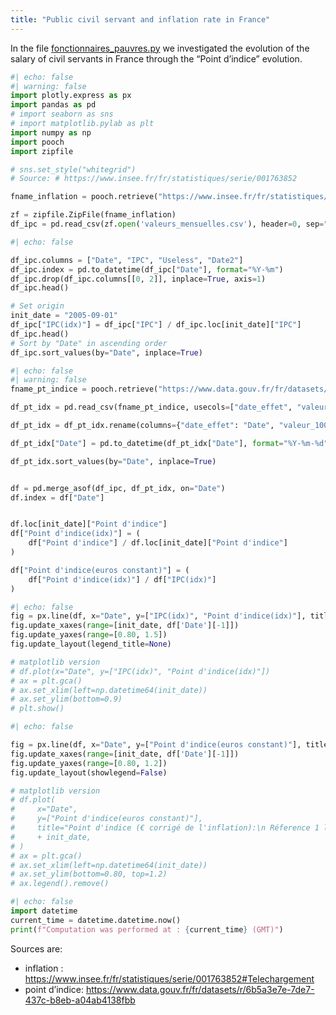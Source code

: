 ```yaml
---
title: "Public civil servant and inflation rate in France"
---
```


In the file [fonctionnaires_pauvres.py](fonctionnaires_pauvres.py) we investigated the evolution of the salary of civil servants in France through the "Point d'indice" evolution.


```python
#| echo: false
#| warning: false
import plotly.express as px
import pandas as pd
# import seaborn as sns
# import matplotlib.pylab as plt
import numpy as np
import pooch
import zipfile

# sns.set_style("whitegrid")
# Source: # https://www.insee.fr/fr/statistiques/serie/001763852

fname_inflation = pooch.retrieve("https://www.insee.fr/fr/statistiques/serie/telecharger/csv/001763852?ordre=antechronologique&transposition=donneescolonne&periodeDebut=1&anneeDebut=1990&periodeFin=6&anneeFin=2023&revision=sansrevisions", known_hash=None)

zf = zipfile.ZipFile(fname_inflation) 
df_ipc = pd.read_csv(zf.open('valeurs_mensuelles.csv'), header=0, sep=";",skiprows=4)
```

```python
#| echo: false

df_ipc.columns = ["Date", "IPC", "Useless", "Date2"]
df_ipc.index = pd.to_datetime(df_ipc["Date"], format="%Y-%m")
df_ipc.drop(df_ipc.columns[[0, 2]], inplace=True, axis=1)
df_ipc.head()

# Set origin
init_date = "2005-09-01"
df_ipc["IPC(idx)"] = df_ipc["IPC"] / df_ipc.loc[init_date]["IPC"]
df_ipc.head()
# Sort by "Date" in ascending order
df_ipc.sort_values(by="Date", inplace=True)
```

```python
#| echo: false
#| warning: false
fname_pt_indice = pooch.retrieve("https://www.data.gouv.fr/fr/datasets/r/6b5a3e7e-7de7-437c-b8eb-a04ab4138fbb", known_hash=None)

df_pt_idx = pd.read_csv(fname_pt_indice, usecols=["date_effet", "valeur_100_points_euros"])

df_pt_idx = df_pt_idx.rename(columns={"date_effet": "Date", "valeur_100_points_euros": "Point d'indice"})

df_pt_idx["Date"] = pd.to_datetime(df_pt_idx["Date"], format="%Y-%m-%d")

df_pt_idx.sort_values(by="Date", inplace=True)


df = pd.merge_asof(df_ipc, df_pt_idx, on="Date")
df.index = df["Date"]


df.loc[init_date]["Point d'indice"]
df["Point d'indice(idx)"] = (
    df["Point d'indice"] / df.loc[init_date]["Point d'indice"]
)

df["Point d'indice(euros constant)"] = (
    df["Point d'indice(idx)"] / df["IPC(idx)"]
)
```


```python
#| echo: false
fig = px.line(df, x="Date", y=["IPC(idx)", "Point d'indice(idx)"], title="Joint evolution of inflation and point d'indice")
fig.update_xaxes(range=[init_date, df['Date'][-1]])
fig.update_yaxes(range=[0.80, 1.5])
fig.update_layout(legend_title=None)

# matplotlib version
# df.plot(x="Date", y=["IPC(idx)", "Point d'indice(idx)"])
# ax = plt.gca()
# ax.set_xlim(left=np.datetime64(init_date))
# ax.set_ylim(bottom=0.9)
# plt.show()
```


```python
#| echo: false

fig = px.line(df, x="Date", y=["Point d'indice(euros constant)"], title="Point d'indice (€ corrigé de l'inflation): <br> Réference 1 le " + init_date)
fig.update_xaxes(range=[init_date, df['Date'][-1]])
fig.update_yaxes(range=[0.80, 1.2])
fig.update_layout(showlegend=False)

# matplotlib version
# df.plot(
#     x="Date",
#     y=["Point d'indice(euros constant)"],
#     title="Point d'indice (€ corrigé de l'inflation):\n Réference 1 le "
#     + init_date,
# )
# ax = plt.gca()
# ax.set_xlim(left=np.datetime64(init_date))
# ax.set_ylim(bottom=0.80, top=1.2)
# ax.legend().remove()

```


```python
#| echo: false
import datetime
current_time = datetime.datetime.now()
print(f"Computation was performed at : {current_time} (GMT)")
```

Sources are:

- inflation : [https://www.insee.fr/fr/statistiques/serie/001763852#Telechargement](https://www.insee.fr/fr/statistiques/serie/001763852#Telechargement)
- point d'indice: [https://www.data.gouv.fr/fr/datasets/r/6b5a3e7e-7de7-437c-b8eb-a04ab4138fbb](https://www.data.gouv.fr/fr/datasets/r/6b5a3e7e-7de7-437c-b8eb-a04ab4138fbb)
